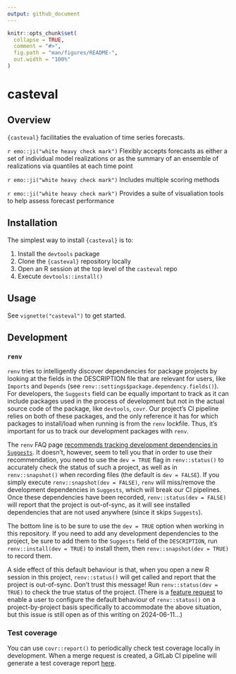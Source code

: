 ```yaml
---
output: github_document
---
```


<!-- README.md is generated from README.Rmd. Please edit that file and re-build the .md with devtools::build_readme() -->

```r
knitr::opts_chunk$set(
  collapse = TRUE,
  comment = "#>",
  fig.path = "man/figures/README-",
  out.width = "100%"
)
```

# casteval

<!-- badges: start -->
<!-- badges: end -->

## Overview

`{casteval}` facilitaties the evaluation of time series forecasts.

`r emo::ji("white heavy check mark")` Flexibly accepts forecasts as either a set of individual model realizations or as the summary of an ensemble of realizations via quantiles at each time point

`r emo::ji("white heavy check mark")` Includes multiple scoring methods

`r emo::ji("white heavy check mark")` Provides a suite of visualiation tools to help assess forecast performance

## Installation

The simplest way to install `{casteval}` is to:

1. Install the `devtools` package
1. Clone the `{casteval}` repository locally
1. Open an R session at the top level of the `casteval` repo
1. Execute `devtools::install()`

## Usage

See `vignette("casteval")` to get started.

## Development

### `renv`

`renv` tries to intelligently discover dependencies for package projects by looking at the fields in the DESCRIPTION file that are relevant for users, like `Imports` and `Depends` (see `renv::settings$package.dependency.fields()`). For developers, the `Suggests` field can be equally important to track as it can include packages used in the process of development but not in the actual source code of the package, like `devtools`, `covr`. Our project's CI pipeline relies on both of these packages, and the only reference it has for which packages to install/load when running is from the `renv` lockfile. Thus, it's important for us to track our development packages with `renv`. 

The `renv` FAQ page [recommends tracking development dependencies in `Suggests`](https://rstudio.github.io/renv/articles/faq.html#how-should-i-handle-development-dependencies). It doesn't, however, seem to tell you that in order to use their recommendation, you need to use the `dev = TRUE` flag in `renv::status()` to accurately check the status of such a project, as well as in `renv::snapshot()` when recording files (the default is `dev = FALSE`). If you simply execute `renv::snapshot(dev = FALSE)`, `renv` will miss/remove the development dependencies in `Suggests`, which will break our CI pipelines. Once these dependencies have been recorded, `renv::status(dev = FALSE)` will report that the project is out-of-sync, as it will see installed dependencies that are not used anywhere (since it skips `Suggests`).

The bottom line is to be sure to use the `dev = TRUE` option when working in this repository. If you need to add any development dependencies to the project, be sure to add them to the `Suggests` field of the `DESCRIPTION`, run `renv::install(dev = TRUE)` to install them, then `renv::snapshot(dev = TRUE)` to record them.

A side effect of this default behaviour is that, when you open a new R session in this project, `renv::status()` will get called and report that the project is out-of-sync. Don't trust this message! Run `renv::status(dev = TRUE)` to check the true status of the project. (There is a [feature request](https://github.com/rstudio/renv/issues/1760) to enable a user to configure the default behaviour of `renv::status()` on a project-by-project basis specifically to accommodate the above situation, but this issue is still open as of this writing on 2024-06-11...)

### Test coverage

You can use `covr::report()` to periodically check test coverage locally in development. When a merge request is created, a GitLab CI pipeline will generate a test coverage report [here](http://phrsd.pages.cscscience.ca/risk/casteval/coverage.html).